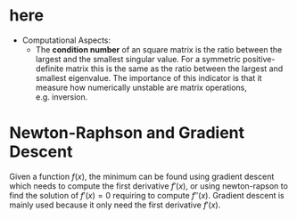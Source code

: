 # here

- Computational Aspects:
  - The **condition number** of an square matrix is the ratio between the largest and the smallest singular value. For a symmetric positive-definite matrix this is the same as the ratio between the largest and smallest eigenvalue. The importance of this indicator is that it measure how numerically unstable are matrix operations, e.g. inversion.

# Newton-Raphson and Gradient Descent

Given a function $f(x)$, the minimum can be found using gradient descent which needs
to compute the first derivative $f'(x)$, or using newton-rapson to find the solution
of $f'(x) = 0$ requiring to compute $f''(x)$. Gradient descent is mainly used because
it only need the first derivative $f'(x)$.
